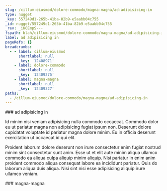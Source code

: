 ```yaml
---
slug: /cillum-eiusmod/dolore-commodo/magna-magna/ad-adipisicing-in
type: nugget
_key: 557249d1-265b-41ba-82b9-e5aabb04c755
_id: nugget/557249d1-265b-41ba-82b9-e5aabb04c755
_rev: _iKCEmpS---
fspath: blah/cillum-eiusmod/dolore-commodo/magna-magna/ad-adipisicing-in.md
label: ad adipisicing in
pageRefs: {}
breadcrumbs:
  - - label: cillum-eiusmod
      shortlabel: null
      _key: '12408971'
    - label: dolore-commodo
      shortlabel: null
      _key: '12409275'
    - label: magna-magna
      shortlabel: null
      _key: '12409327'
paths:
  - /cillum-eiusmod/dolore-commodo/magna-magna/ad-adipisicing-in
---
```


<NuggetArea>
<Nugget slug="/cillum-eiusmod/dolore-commodo/magna-magna/ad-adipisicing-in" type="nugget" _key="557249d1-265b-41ba-82b9-e5aabb04c755" _id="nugget/557249d1-265b-41ba-82b9-e5aabb04c755" _rev="_iKCEmpS---" fspath="blah/cillum-eiusmod/dolore-commodo/magna-magna/ad-adipisicing-in.md" label="ad adipisicing in" paths="/cillum-eiusmod/dolore-commodo/magna-magna/ad-adipisicing-in">
<NuggetBody>
### ad adipisicing in

Id minim nisi veniam adipisicing nulla commodo occaecat. Commodo dolor eu ut pariatur magna non adipisicing fugiat ipsum non. Deserunt dolore cupidatat voluptate id pariatur magna dolore minim. Eu in officia deserunt exercitation ut occaecat id qui elit.

Proident laborum dolore deserunt non irure consectetur enim fugiat nostrud minim sint consectetur sunt anim. Esse ut et elit aute minim aliqua ullamco commodo ea aliqua culpa aliquip minim aliquip. Nisi pariatur in enim anim proident commodo aliqua consequat labore ea incididunt pariatur. Quis do laborum aliqua duis aliqua. Nisi sint nisi esse adipisicing aliquip irure ullamco veniam.

</NuggetBody>
<Breadcrumbs>
<Crumbs>
<Crumb _key="12408971" label="cillum-eiusmod" /><Crumb _key="12409275" label="dolore-commodo" /><Crumb _key="12409327" label="magna-magna" />
</Crumbs>
</Breadcrumbs>
</Nugget>

<NuggetsInbound>
</NuggetsInbound>
<NuggetsOutbound>
</NuggetsOutbound>
</NuggetArea>
<PassagesInbound>
<Passage direction="inbound" type="passage" _key="12409327" _id="passage/12409327" _rev="_iKCEmpO--A" label="magna-magna" passage="magna-magna" fspath="blah/cillum-eiusmod/dolore-commodo/magna-magna" paths="/cillum-eiusmod/dolore-commodo/magna-magna" slug="/cillum-eiusmod/dolore-commodo/magna-magna">
<NuggetBody>
### magna-magna

</NuggetBody>
<Breadcrumbs>
<Crumbs>
<Crumb _key="12408971" label="cillum-eiusmod" /><Crumb _key="12409275" label="dolore-commodo" />
</Crumbs>
</Breadcrumbs>
</Passage>

</PassagesInbound>
<PassagesOutbound>
</PassagesOutbound>